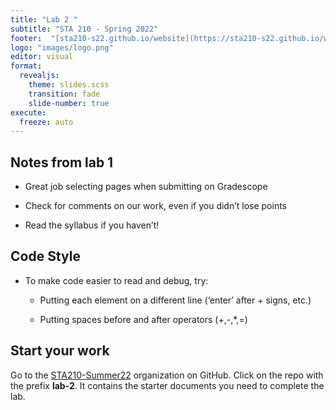 ```yaml
---
title: "Lab 2 "
subtitle: "STA 210 - Spring 2022"
footer:  "[sta210-s22.github.io/website](https://sta210-s22.github.io/website/)"
logo: "images/logo.png"
editor: visual
format: 
  revealjs: 
    theme: slides.scss
    transition: fade
    slide-number: true
execute:
  freeze: auto
---
```


## **Notes from lab 1**

-   Great job selecting pages when submitting on Gradescope

-   Check for comments on our work, even if you didn't lose points

-   Read the syllabus if you haven't!


## **Code Style**

-   To make code easier to read and debug, try:

    -   Putting each element on a different line ('enter' after + signs, etc.)
    
    -   Putting spaces before and after operators (+,-,*,=)

## Start your work

Go to the [STA210-Summer22](https://www.github.com/STA210-Summer22) organization on GitHub. Click on the repo with the prefix **lab-2**. It contains the starter documents you need to complete the lab.
